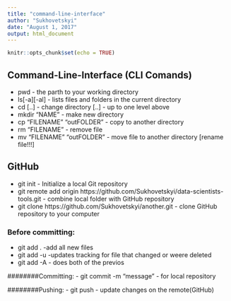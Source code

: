 ---
title: "command-line-interface"
author: "Sukhovetskyi"
date: "August 1, 2017"
output: html_document
---

```{r setup, include=FALSE, cache=TRUE}
knitr::opts_chunk$set(echo = TRUE)
```

## Command-Line-Interface (CLI Comands)

- pwd - the parth to your working directory
- ls[-a][-al] - lists files and folders in the current directory
- cd [..] - change directory [..] - up to one level above
- mkdir "NAME" - make new directory
- cp "FILENAME" "outFOLDER" - copy to another directory
- rm "FILENAME" - remove file
- mv "FILENAME" "outFOLDER" - move file to another directory [rename file!!!]

## GitHub

- git init - Initialize a local Git repository
- git remote add origin https://github.com/Sukhovetskyi/data-scientists-tools.git - combine local folder with GitHub repository
- git clone https://github.com/Sukhovetskyi/another.git - clone GitHub repository to your computer

### Before committing:
- git add . -add all new files
- git add -u -updates tracking for file that changed or weere deleted
- git add -A - does both of the previos

########Committing:
- git commit -m "message" - for local repository

########Pushing:
- git push - update changes on the remote(GitHub) 










